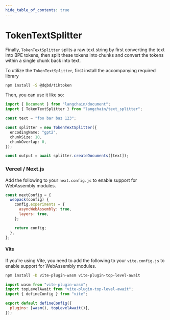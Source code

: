```yaml
---
hide_table_of_contents: true
---
```


# TokenTextSplitter

Finally, `TokenTextSplitter` splits a raw text string by first converting the text into BPE tokens, then split these tokens into chunks and convert the tokens within a single chunk back into text.

To utilize the `TokenTextSplitter`, first install the accompanying required library

```bash npm2yarn
npm install -S @dqbd/tiktoken
```

Then, you can use it like so:

```typescript
import { Document } from "langchain/document";
import { TokenTextSplitter } from "langchain/text_splitter";

const text = "foo bar baz 123";

const splitter = new TokenTextSplitter({
  encodingName: "gpt2",
  chunkSize: 10,
  chunkOverlap: 0,
});

const output = await splitter.createDocuments([text]);
```

### Vercel / Next.js

Add the following to your `next.config.js` to enable support for WebAssembly modules.

```js title="next.config.js"
const nextConfig = {
  webpack(config) {
    config.experiments = {
      asyncWebAssembly: true,
      layers: true,
    };

    return config;
  },
};
```

#### Vite

If you're using Vite, you need to add the following to your `vite.config.js` to enable support for WebAssembly modules.

```bash npm2yarn
npm install -D vite-plugin-wasm vite-plugin-top-level-await
```

```js title="vite.config.js"
import wasm from "vite-plugin-wasm";
import topLevelAwait from "vite-plugin-top-level-await";
import { defineConfig } from "vite";

export default defineConfig({
  plugins: [wasm(), topLevelAwait()],
});
```
